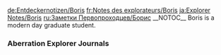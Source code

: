 <noinclude>
{{Include}}
{{ambox
| color = yellow
| icon = Carbonemys.png
| type = If you came directly to this page you can find the other Explorer Notes on page [[Explorer Notes]].
| info =
}}
[[de:Entdeckernotizen/Boris]]
[[fr:Notes des explorateurs/Boris]]
[[ja:Explorer Notes/Boris]]
[[ru:Заметки Первопроходцев/Борис]]
{{MissingTranslations|es|it|pl|pt-br|th}}
</noinclude>__NOTOC__
Boris is a modern day graduate student.

<div class="toccolours mw-collapsible mw-collapsed" style="background: none; border: none;">
===Aberration Explorer Journals===
<div class="mw-collapsible-content">
{{Explorer Note
| title = Grad Journal Boris #1 (Aberration)
| transcript = The pawn sacrifices itself to defend the king. At least Emilia Müller realized that in the end. That is all that can be said for her.<br/><br/>The others think me callous, but this is simply the way of things. Even here amongst the demons, these rules apply. For example, the largest of the pack that slew Emilia summoned and commanded its lesser brethren.<br/><br/>However, I do not think that was a king. No, it serves something grander. I could feel its bond, the same bond that I've felt in the strange metal that inhabits these caves. It's almost like a melody of some kind, a siren song drifting up from the depths. Down there is where the true king lies, and I intend to find him.
| author = Boris
| icon = NoteGradStudent.png
}}

{{Explorer Note
| title = Grad Journal Boris #2 (Aberration)
| transcript = Though our number was once five, only two of us have ever mattered. Only Imamu and I posses the strength of will and presence of mind to discover this place's secrets. If he can discard his inner weakness, perhaps we may find it together. If he cannot, then in the end it will come to blood.<br/><br/>The more he wastes his time comforting that brainless mule, Trent, the more I fear it will be the latter. A shame, but I will do what I must. The deeper we delve, the stronger I hear the call, and I am destined to answer it. This labyrinth is mine to conquer, of nothing else have I been so certain.
| author = Boris
| icon = NoteGradStudent.png
}}

{{Explorer Note
| title = Grad Journal Boris #3 (Aberration)
| transcript = When I called this place a labyrinth, it occurred to me that eventually I would have to face its minotaur, though I had not expected that day to come so soon.<br/><br/>It was a towering, savage hellspawn, with wicked claws and a tail like a great, spiny serpent. We were fending off another pack of those hairless demons when it burst forth from the ground, roaring and hissing. Needless to say, we immediately fled.<br/><br/>Yet fortune is often borne of chaos. In our haste, we lost our sense of direction, and stumbled upon something wondrous - a glowing metal artifact unlike anything I have ever seen. If these caverns are the labyrinth and that alien creature the minotaur, then surely this is its treasure.
| author = Boris
| icon = NoteGradStudent.png
}}

{{Explorer Note
| title = Grad Journal Boris #4 (Aberration)
| transcript = Yes, I understand now! All of this is by design. This place, these creatures, our arrival...he orchestrated it all as a test. This artifact isn't the prize, it is simply a token, proof that I am worthy! It is the key that will unlock the path below, and at its end I will find the king. There I will find the Master.<br/><br/>Although if this is the key, then where is the door? That terminal we passed by earlier? Yes, that must be it. I need only convince the others to head in that direction, and then... <br/><br/>It is as I said before, sacrifices must be made. That is the way of things. That is the way of the Master.
| author = Boris
| icon = NoteGradStudent.png
}}

{{Explorer Note
| title = Grad Journal Boris #5 (Aberration)
| transcript = I said I was willing to die and that appears to be the natural course of action. On the way back from the terminal I was attacked by a pack of ravagers and negligently injured. Ah, I was so foolish to try and rush back! My injuries are far too severe to make it back to camp in good health.<br/><br/>When we were scouting locations for a camp, we were malnourished. In a state of clumsiness, Rusty slipped and fell a great distance off the edge of a cliff. He pleaded with me to carry him, but I knew this wasn't a reasonable request. It would have been foolish to let his body go to waste.<br/><br/>Now I have the same fate, although, it won't all be a waste. It seems I've found a clue to unlocking the terminals. An artifact. Trent and Imamu must continue where I have failed. Unlocking the key to existence.
| author = Boris
| icon = NoteGradStudent.png
}}</div>
</div>

